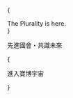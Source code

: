 
{<div className="w-[90%] xl:mt-20 mx-auto aspect-square sm:aspect-video relative mb-5">
<spline-viewer
className="absolute inset-0"
loading-anim-type="spinner-small-dark"
url="https://prod.spline.design/PykwbOV-m1ak0rZ0/scene.splinecode" />

  <div className="absolute inset-0 flex items-center justify-center">
    <div className="text-center text-xl sm:text-3xl lg:text-4xl uppercase font-semibold tracking-wider">
      The Plurality is here.
    </div>
  </div>
</div>}

<div className="text-center">

<p class="text-xl">先進國會・共識未來</p>

{<Link href="/docs" className="button mt-3">

進入寶博宇宙 <ArrowRight strokeWidth={1} size={16} />

</Link>}

</div>
